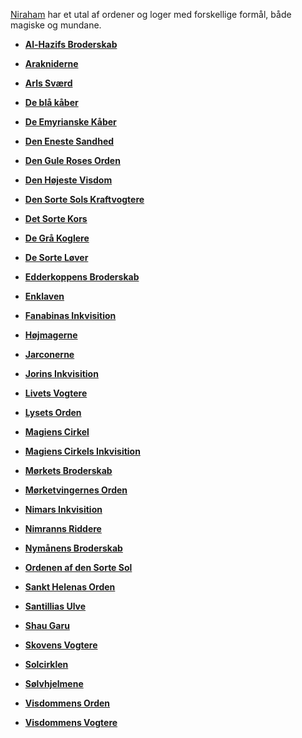 {{title:Organisationer}}
{{author:Laura Holmegaard}}
{{timestamp:2010-06-05T11:54:15Z}}
{{copyright:Organisationer}}
[[Niraham]] har et utal af ordener og loger med forskellige formål, både magiske og mundane.


*'''[[Al-Hazifs Broderskab]]'''

*'''[[Arakniderne]]'''

*'''[[Arls Sværd]]'''

*'''[[De blå kåber]]'''

*'''[[De Emyrianske Kåber]]'''

*'''[[Den Eneste Sandhed]]'''

*'''[[Den Gule Roses Orden]]'''

*'''[[Den Højeste Visdom]]'''

*'''[[Den Sorte Sols Kraftvogtere]]'''

*'''[[Det Sorte Kors]]'''

*'''[[De Grå Koglere]]'''

*'''[[De Sorte Løver]]'''

*'''[[Edderkoppens Broderskab]]'''

*'''[[Enklaven]]'''

*'''[[Fanabinas Inkvisition]]'''

*'''[[Højmager|Højmagerne]]'''

*'''[[Jarconer|Jarconerne]]'''

*'''[[Jorins Inkvisition]] '''

*'''[[Livets Vogtere]]'''

*'''[[Lysets Orden]]'''

*'''[[Magiens Cirkel]]'''

*'''[[Magiens Cirkels Inkvisition]]'''

*'''[[Mørkets Broderskab]]'''

*'''[[Mørketvingernes Orden]]'''

*'''[[Nimars Inkvisition]]'''

*'''[[Nimranns Riddere]]'''

*'''[[Nymånens Broderskab]]'''

*'''[[Ordenen af den Sorte Sol]]'''

*'''[[Sankt Helenas Orden]]'''

*'''[[Santillias Ulve]]'''

*'''[[Shau Garu]]'''

*'''[[Skovens Vogtere]]'''

*'''[[Solcirklen]]'''

*'''[[Sølvhjelmene]]'''

*'''[[Visdommens Orden]]'''

*'''[[Visdommens Vogtere]]'''